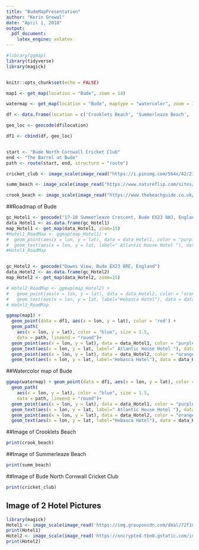 ```yaml
---
title: "BudeMapPresentation"
author: "Kerin Grewal"
date: "April 1, 2018"
output: 
  pdf_document: 
    latex_engine: xelatex
---
```


```r
#library(ggmap)
library(tidyverse)
library(magick)


knitr::opts_chunk$set(echo = FALSE)

map1 <- get_map(location = "Bude", zoom = 14)

watermap <- get_map(location = "Bude", maptype = "watercolor", zoom = 14)

df <- data.frame(location = c('Crooklets Beach', 'Summerleaze Beach', 'The Barrel at Bude'), stringsAsFactors = FALSE)

geo_loc <- geocode(df$location)

df1 <- cbind(df, geo_loc)


start <- "Bude North Cornwall Cricket Club"
end <- "The Barrel at Bude"
path <- route(start, end, structure = "route")

cricket_club <- image_scale(image_read("https://i.pinimg.com/564x/42/21/20/42212062d2dbf181dc1b1eaa160dce53.jpg"))

summ_beach <- image_scale(image_read("https://www.natureflip.com/sites/default/files/photo//bude-summerleaze-beach-summerleaze-beach-at-bude-cornwall.jpg"))

crook_beach <- image_scale(image_read("https://www.thebeachguide.co.uk/public/geophotos/1450635.jpg"))

```


##Roadmap of Bude
```r

gc_Hotel1 <- geocode("17-18 Summerleaze Crescent, Bude EX23 8HJ, England")
data_Hotel1 <- as.data.frame(gc_Hotel1)
map_Hotel1 <- get_map(data_Hotel1, zoom=15)
#Hotel1_RoadMap <- ggmap(map_Hotel1) + 
#  geom_point(aes(x = lon, y = lat), data = data_Hotel1, color = "purple", size = 3) +
#  geom_text(aes(x = lon, y = lat, label=" Atlantic House Hotel "), data = data_Hotel1, vjust=1.5,size=3)
#Hotel1_RoadMap


gc_Hotel2 <- geocode("Downs View, Bude EX23 8RE, England")
data_Hotel2 <- as.data.frame(gc_Hotel2)
map_Hotel2 <- get_map(data_Hotel2, zoom=15)

# Hotel2_RoadMap <- ggmap(map_Hotel2) + 
#   geom_point(aes(x = lon, y = lat), data = data_Hotel2, color = "orange", size = 3) +
#   geom_text(aes(x = lon, y = lat, label="Hebasca Hotel"), data = data_Hotel2, vjust=1.5,size=3)
# Hotel2_RoadMap

ggmap(map1) + 
  geom_point(data = df1, aes(x = lon, y = lat), color = 'red') + 
  geom_path(
    aes(x = lon, y = lat), color = "blue", size = 1.5,
    data = path, lineend = "round")+
  geom_point(aes(x = lon, y = lat), data = data_Hotel1, color = "purple", size = 3) +
  geom_text(aes(x = lon, y = lat, label=" Atlantic House Hotel "), data = data_Hotel1, vjust=1.5,size=3)+ 
  geom_point(aes(x = lon, y = lat), data = data_Hotel2, color = "orange", size = 3) +
  geom_text(aes(x = lon, y = lat, label="Hebasca Hotel"), data = data_Hotel2, vjust=1.5,size=3)


```


##Watercolor map of Bude
```r
ggmap(watermap) + geom_point(data = df1, aes(x = lon, y = lat), color = 'red') + 
  geom_path(
    aes(x = lon, y = lat), color = "blue", size = 1.5,
    data = path, lineend = "round")+
  geom_point(aes(x = lon, y = lat), data = data_Hotel1, color = "purple", size = 3) +
  geom_text(aes(x = lon, y = lat, label=" Atlantic House Hotel "), data = data_Hotel1, vjust=1.5,size=3)+ 
  geom_point(aes(x = lon, y = lat), data = data_Hotel2, color = "orange", size = 3) +
  geom_text(aes(x = lon, y = lat, label="Hebasca Hotel"), data = data_Hotel2, vjust=1.5,size=3)
```

##Image of Crooklets Beach
```r

print(crook_beach)
```

##Image of Summerleaze Beach
```r

print(summ_beach)
```

##Image of Bude North Cornwall Cricket Club
```r

print(cricket_club)
```

## Image of 2 Hotel Pictures
```r
library(magick)
Hotel1 <- image_scale(image_read('https://img.grouponcdn.com/deal/72f1d8b258334b3bb927a00666810983/83/v1/c700x420.jpg'))
print(Hotel1)
Hotel2 <- image_scale(image_read('https://encrypted-tbn0.gstatic.com/images?q=tbn:ANd9GcRVL8ZL69a6IVowFpbURqGbW5DJhpg5yi7tenc5BnDHSqHOLnfY'))
print(Hotel2)

```


